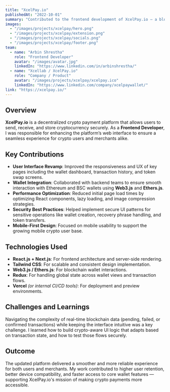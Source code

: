 ```yaml
---
title: "XcelPay.io"
publishedAt: "2022-10-01"
summary: "Contributed to the frontend development of XcelPay.io — a blockchain-based crypto wallet and payment gateway — with a focus on UI improvements and scalable architecture."
images:
  - "/images/projects/xcelpay/hero.png"
  - "/images/projects/xcelpay/extension.png"
  - "/images/projects/xcelpay/socials.png"
  - "/images/projects/xcelpay/footer.png"
team:
  - name: "Arbin Shrestha"
    role: "Frontend Developer"
    avatar: "/images/avatar.jpg"
    linkedIn: "https://www.linkedin.com/in/arbinshrestha/"
  - name: "Xcellab / XcelPay.io"
    role: "Company / Product"
    avatar: "/images/projects/xcelpay/xcelpay.ico"
    linkedIn: "https://www.linkedin.com/company/xcelpaywallet/"
link: "https://xcelpay.io/"
---
```


## Overview

**XcelPay.io** is a decentralized crypto payment platform that allows users to send, receive, and store cryptocurrency securely. As a **Frontend Developer**, I was responsible for enhancing the platform’s web interface to ensure a seamless experience for crypto users and merchants alike.

## Key Contributions

- **User Interface Revamp**: Improved the responsiveness and UX of key pages including the wallet dashboard, transaction history, and token swap screens.
- **Wallet Integration**: Collaborated with backend teams to ensure smooth interaction with Ethereum and BSC wallets using **Web3.js** and **Ethers.js**.
- **Performance Optimization**: Reduced initial page load times by optimizing React components, lazy loading, and image compression strategies.
- **Security Best Practices**: Helped implement secure UI patterns for sensitive operations like wallet creation, recovery phrase handling, and token transfers.
- **Mobile-First Design**: Focused on mobile usability to support the growing mobile crypto user base.

## Technologies Used

- **React.js + Next.js**: For frontend architecture and server-side rendering.
- **Tailwind CSS**: For scalable and consistent design implementation.
- **Web3.js / Ethers.js**: For blockchain wallet interactions.
- **Redux**: For handling global state across wallet views and transaction flows.
- **Vercel** *(or internal CI/CD tools)*: For deployment and preview environments.

## Challenges and Learnings

Navigating the complexity of real-time blockchain data (pending, failed, or confirmed transactions) while keeping the interface intuitive was a key challenge. I learned how to build crypto-aware UI logic that adapts based on transaction state, and how to test those flows securely.

## Outcome

The updated platform delivered a smoother and more reliable experience for both users and merchants. My work contributed to higher user retention, better device compatibility, and faster access to core wallet features — supporting XcelPay.io's mission of making crypto payments more accessible.
